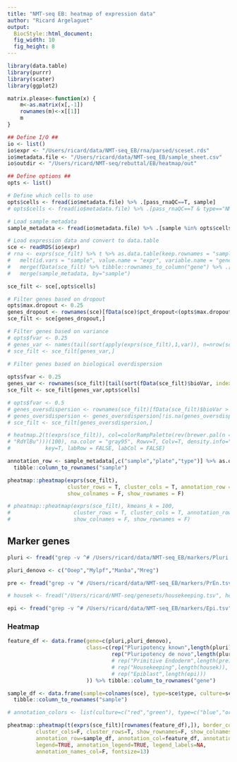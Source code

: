 ```yaml
---
title: "NMT-seq EB: heatmap of expression data"
author: "Ricard Argelaguet"
output: 
  BiocStyle::html_document: 
  fig_width: 10
  fig_height: 8
---
```

  
```r
library(data.table)
library(purrr)
library(scater)
library(ggplot2)
```

```r
matrix.please<-function(x) {
    m<-as.matrix(x[,-1])
    rownames(m)<-x[[1]]
    m
}
```


```r

## Define I/O ##
io <- list()
io$expr <- "/Users/ricard/data/NMT-seq_EB/rna/parsed/sceset.rds"
io$metadata.file <- "/Users/ricard/data/NMT-seq_EB/sample_sheet.csv"
io$outdir <- "/Users/ricard/NMT-seq/rebuttal/EB/heatmap/out"

## Define options ##
opts <- list()

# Define which cells to use
opts$cells <- fread(io$metadata.file) %>% .[pass_rnaQC==T, sample]
# opts$cells <- fread(io$metadata.file) %>% .[pass_rnaQC==T & type=="NMT", sample]
```

```r

# Load sample metadata
sample_metadata <- fread(io$metadata.file) %>% .[sample %in% opts$cells]

# Load expression data and convert to data.table
sce <- readRDS(io$expr)
# rna <- exprs(sce_filt) %>% t %>% as.data.table(keep.rownames = "sample") %>%
#   melt(id.vars = "sample", value.name = "expr", variable.name = "gene") %>%
#   merge(fData(sce_filt) %>% tibble::rownames_to_column("gene") %>% .[,c("gene","ens_id")] %>% setnames("ens_id","id")) %>%
#   merge(sample_metadata, by="sample")
```


```r

sce_filt <- sce[,opts$cells]

# Filter genes based on dropout
opts$max.dropout <- 0.25
genes_dropout <- rownames(sce)[fData(sce)$pct_dropout<(opts$max.dropout*100)]
sce_filt <- sce[genes_dropout,]

# Filter genes based on variance
# opts$fvar <- 0.25
# genes_var <- names(tail(sort(apply(exprs(sce_filt),1,var)), n=nrow(sce_filt)*opts$fvar))
# sce_filt <- sce_filt[genes_var,]
 
# Filter genes based on biological overdispersion

opts$fvar <- 0.25
genes_var <- rownames(sce_filt)[tail(sort(fData(sce_filt)$bioVar, index.return=TRUE)$ix, n=nrow(sce_filt)*opts$fvar)]
sce_filt <- sce_filt[genes_var,opts$cells]

# opts$fvar <- 0.5
# genes_oversdispersion <- rownames(sce_filt)[fData(sce_filt)$bioVar > 2];
# genes_oversdispersion <- genes_oversdispersion[!is.na(genes_oversdispersion)]
# sce_filt <- sce_filt[genes_oversdispersion,]

```

<!-- ```{r convert_dt2matrix, echo=FALSE} -->
<!-- rna_matrix <- rna[,c("sample","gene","expr")] %>% dcast(sample~gene, value.var="expr") %>% matrix.please -->
<!-- ``` -->

```r


# heatmap.2(t(exprs(sce_filt)), col=colorRampPalette(rev(brewer.pal(n = 7, name =
# "RdYlBu")))(100), na.color = "gray95", Rowv=T, Colv=T, density.info="none", trace="none",
#           key=T, labRow = FALSE, labCol = FALSE)

annotation_row <- sample_metadata[,c("sample","plate","type")] %>% as.data.frame %>%
  tibble::column_to_rownames("sample")

pheatmap::pheatmap(exprs(sce_filt),
                   cluster_rows = T, cluster_cols = T, annotation_row = NA, annotation_col = annotation_row,
                   show_colnames = F, show_rownames = F)

# pheatmap::pheatmap(exprs(sce_filt), kmeans_k = 100,
#                    cluster_rows = T, cluster_cols = T, annotation_row = NA, annotation_col = annotation_row,
#                    show_colnames = F, show_rownames = F)
```


## Marker genes
```r

pluri <- fread("grep -v ^# /Users/ricard/data/NMT-seq_EB/markers/Pluri.tsv", header=F) %>% setnames(c("ens_id","gene")) %>% .[["gene"]]

pluri_denovo <- c("Ooep","Mylpf","Manba","Mreg")

pre <- fread("grep -v ^# /Users/ricard/data/NMT-seq_EB/markers/PrEn.tsv", header=F) %>% setnames(c("ens_id","gene")) %>% .[["gene"]]

# housek <- fread("/Users/ricard/NMT-seq/genesets/housekeeping.tsv", header=F) %>% setnames(c("ens_id","gene")) %>% .[["gene"]]

epi <- fread("grep -v ^# /Users/ricard/data/NMT-seq_EB/markers/Epi.tsv", header=F) %>% setnames(c("ens_id","gene")) %>% .[["gene"]]
```

### Heatmap
```r

feature_df <- data.frame(gene=c(pluri,pluri_denovo), 
                         class=c(rep("Pluripotency known",length(pluri)),
                                 rep("Pluripotency de novo",length(pluri_denovo))
                                 # rep("Primitive Endoderm",length(pre)),
                                 # rep("Housekeeping",length(housek)),
                                 # rep("Epiblast",length(epi)))
                         )) %>% tibble::column_to_rownames("gene")

sample_df <- data.frame(sample=colnames(sce), type=sce$type, culture=sce$culture, lineage=sce$lineage) %>%
  tibble::column_to_rownames("sample")

# annotation_colors	<- list(culture=c("red","green"), type=c("blue","orange"), )

pheatmap::pheatmap(t(exprs(sce_filt)[rownames(feature_df),]), border_color="black", main="",
         cluster_cols=F, cluster_rows=T, show_rownames=F, show_colnames=T,
         annotation_row=sample_df, annotation_col=feature_df, annotation_colors=NA,
         legend=TRUE, annotation_legend=TRUE, legend_labels=NA,
         annotation_names_col=F, fontsize=13)
```
